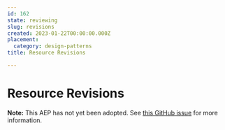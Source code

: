 ```yaml
---
id: 162
state: reviewing
slug: revisions
created: 2023-01-22T00:00:00.000Z
placement:
  category: design-patterns
title: Resource Revisions

--- 
```


# Resource Revisions

**Note:** This AEP has not yet been adopted. See
[this GitHub issue](https://github.com/aep-dev/aep.dev/issues/16) for more
information.
